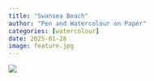 ```yaml
---
title: "Swansea Beach"
author: "Pen and Watercolour on Paper"
categories: [watercolour]
date: 2025-01-28
image: feature.jpg
---
```


![](feature.jpg)
